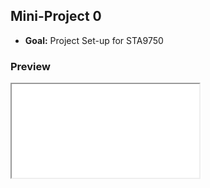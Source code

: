 ## Mini-Project 0 {#mini-project-0}
- **Goal:** Project Set-up for STA9750

### Preview
<div class="mp-embed">
  <iframe
    src="index.html"
    title="Mini-Project 0 Preview"
    loading="lazy"
    referrerpolicy="no-referrer"
    sandbox="allow-same-origin allow-scripts allow-popups allow-forms"
  ></iframe>
</div>


